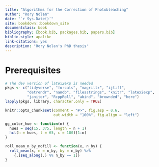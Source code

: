 ```yaml
--- 
title: "Algorithms for the Correction of Photobleaching"
author: "Rory Nolan"
date: "`r Sys.Date()`"
site: bookdown::bookdown_site
documentclass: book
bibliography: [book.bib, packages.bib, papers.bib]
biblio-style: apalike
link-citations: yes
description: "Rory Nolan's PhD thesis"
---
```


# Prerequisites {-}

```r
# The dev version of latex2exp is needed
pkgs <- c("tidyverse", "forcats", "magrittr", "ijtiff", 
          "detrendr", "nandb", "filesstrings", "knitr", "latex2exp",
          "janitor", "RcppRoll", "abind", "brownded", "here")
lapply(pkgs, library, character.only = TRUE)

knitr::opts_chunk$set(comment = "#>", fig.asp = 0.6, 
                      out.width = "100%", fig.align = "left")

gg_color_hue <- function(n) {
  hues = seq(15, 375, length = n + 1)
  hcl(h = hues, l = 65, c = 100)[1:n]
}

roll_mean_n_by_nofill <- function(x, n_by) {
  roll_mean(x, n = n_by, by = n_by) %>% 
    {.[seq_along(.) %% n_by == 1]}
}
```

